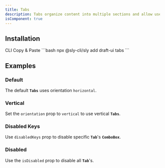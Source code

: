 ```yaml
---
title: Tabs
description: Tabs organize content into multiple sections and allow users to navigate between them.
isComponent: true
---
```


## Installation

<Tabs>
  <TabList aria-label="Preview and Code Tabs">
      <Tab id="cli-install">CLI</Tab>
      <Tab id="manual-install">Copy & Paste</Tab>
  </TabList>
  <TabPanel id="cli-install" className="px-0 [&_pre]:mt-0">
    ```bash
    npx @sly-cli/sly add draft-ui tabs
    ```
  </TabPanel>
  <TabPanel id="manual-install" className="px-0">
    <ComponentSource src="../../packages/ui/src/tabs.tsx" />
  </TabPanel>
</Tabs>

## Examples

### Default

The default **`Tabs`** uses orientation `horizontal`.

<ComponentExample name="tabs" story="default" />

### Vertical

Set the `orientation` prop to `vertical` to use vertical **`Tabs`**.

<ComponentExample name="tabs" story="vertical" />

### Disabled Keys

Use `disabledKeys` prop to disable specific **`Tab`**'s **`ComboBox`**.

<ComponentExample name="tabs" story="disabled-keys" />

### Disabled

Use the `isDisabled` prop to disable all **`Tab`**'s.

<ComponentExample name="tabs" story="disabled" />
